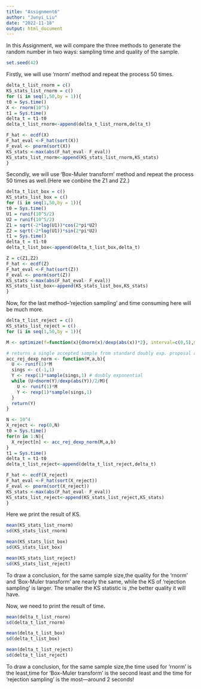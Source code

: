 ```yaml
---
title: "Assignment6"
author: "Junyi_Liu"
date: "2022-11-18"
output: html_document
---
```


In this Assignment, we will compare the three methods to generate the random number in two ways: sampling time and quality of the sample.
```r
set.seed(42)
```
Firstly, we will use 'rnorm' method and repeat the process 50 times.
```r
delta_t_list_rnorm = c()
KS_stats_list_rnorm = c()
for (i in seq(1,50,by = 1)){
t0 = Sys.time()
X <- rnorm(10^5)
t1 = Sys.time()
delta_t = t1-t0
delta_t_list_rnorm<-append(delta_t_list_rnorm,delta_t)

F_hat <- ecdf(X)
F_hat_eval <-F_hat(sort(X))
F_eval <- pnorm(sort(X))
KS_stats <-max(abs(F_hat_eval- F_eval))
KS_stats_list_rnorm<-append(KS_stats_list_rnorm,KS_stats)
}
```
Secondly, we will use 'Box-Muler transform' method and repeat the process 50 times as well.(Here we conbine the Z1 and Z2.)
```r
delta_t_list_box = c()
KS_stats_list_box = c()
for (i in seq(1,50,by = 1)){
t0 = Sys.time()
U1 = runif(10^5/2)
U2 = runif(10^5/2)
Z1 = sqrt(-2*log(U1))*cos(2*pi*U2)
Z2 = sqrt(-2*log(U1))*sin(2*pi*U2)
t1 = Sys.time()
delta_t = t1-t0
delta_t_list_box<-append(delta_t_list_box,delta_t)

Z = c(Z1,Z2)
F_hat <- ecdf(Z)
F_hat_eval <-F_hat(sort(Z))
F_eval <- pnorm(sort(Z))
KS_stats <-max(abs(F_hat_eval- F_eval))
KS_stats_list_box<-append(KS_stats_list_box,KS_stats)
}
```

Now, for the last method--'rejection sampling' and time consuming here will be much more.
```r
delta_t_list_reject = c()
KS_stats_list_reject = c()
for (i in seq(1,50,by = 1)){

M <- optimize(f=function(x){dnorm(x)/dexp(abs(x))*2}, interval=c(0,5),maximum=T)$objective

# returns a single accepted sample from standard doubly exp. proposal and N(0,1) target
acc_rej_dexp_norm <- function(M,a,b){
  U <- runif(1)*M
  sings <- c(-1,1)
  Y <- rexp(1)*sample(sings,1) # doubly exponential
  while (U>dnorm(Y)/dexp(abs(Y))/2/M){
    U <- runif(1)*M
    Y <- rexp(1)*sample(sings,1)
  }
  return(Y)
}

N <- 10^4
X_reject <- rep(0,N)
t0 = Sys.time()
for(n in 1:N){
  X_reject[n] <- acc_rej_dexp_norm(M,a,b)
}
t1 = Sys.time()
delta_t = t1-t0
delta_t_list_reject<-append(delta_t_list_reject,delta_t)

F_hat <- ecdf(X_reject)
F_hat_eval <-F_hat(sort(X_reject))
F_eval <- pnorm(sort(X_reject))
KS_stats <-max(abs(F_hat_eval- F_eval))
KS_stats_list_reject<-append(KS_stats_list_reject,KS_stats)
}
```
Here we print the result of KS.
```r
mean(KS_stats_list_rnorm)
sd(KS_stats_list_rnorm)

mean(KS_stats_list_box)
sd(KS_stats_list_box)

mean(KS_stats_list_reject)
sd(KS_stats_list_reject)
```
To draw a conclusion, for the same sample size,the quality for the 'rnorm' and 'Box-Muler transform' are nearly the same, while the KS of 'rejection sampling' is larger. The smaller the KS statistic is ,the better quality it will have.

Now, we need to print the result of time.
```r
mean(delta_t_list_rnorm)
sd(delta_t_list_rnorm)

mean(delta_t_list_box)
sd(delta_t_list_box)

mean(delta_t_list_reject)
sd(delta_t_list_reject)
```
To draw a conclusion, for the same sample size,the time used for 'rnorm' is the least,time for 'Box-Muler transform' is the second least and the time for 'rejection sampling' is the most---around 2 seconds!